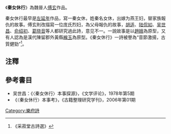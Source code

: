 《'''秦女休行'''》為魏晉人[[傅玄|傅玄]]作品。

秦女休行最早是[[左延年|左延年]]作品，寫一秦女休，姓秦名女休，出嫁为燕王妇，替家族報仇的故事。傅玄則改描寫一位庞氏烈妇，為父母報仇的故事，[[胡适|胡适]]、[[陆侃如|陆侃如]]、[[吴世昌|吴世昌]]、[[俞绍初|俞绍初]]、[[葛晓音|葛晓音]]等人都研究過此詩，意见不一。一說故事是以[[趙娥|趙娥]]為原型，又有人認為是漢代陳留郡外黃縣[[緱玉|緱玉]]為原型。《秦女休行》一詩被譽為“音節激揚，古質健勁”<ref>《采菽堂古詩選》</ref>。

==注釋==
{{reflist|1}}

==參考書目==
* 吴世昌：《〈秦女休行〉本事探源》，《文学评论》，1978年第5期
* 《〈秦女休行〉本事考》，《古籍整理研究学刊》，2006年第01期
[[Category:樂府詩|Category:樂府詩]]